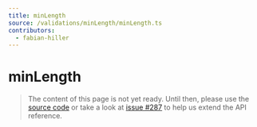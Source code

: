 ```yaml
---
title: minLength
source: /validations/minLength/minLength.ts
contributors:
  - fabian-hiller
---
```


# minLength

> The content of this page is not yet ready. Until then, please use the [source code](https://github.com/fabian-hiller/valibot/blob/main/library/src/validations/minLength/minLength.ts) or take a look at [issue #287](https://github.com/fabian-hiller/valibot/issues/287) to help us extend the API reference.
